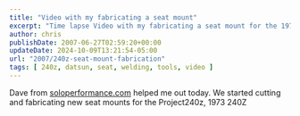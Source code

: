 ---
title: "Video with my fabricating a seat mount"
excerpt: "Time lapse Video with my fabricating a seat mount for the 1973 Datsun 240z, watch as a friend helps me work on the bracket."
author: chris
publishDate: 2007-06-27T02:59:20+00:00
updateDate: 2024-10-09T13:21:54-05:00
url: "2007/240z-seat-mount-fabrication"
tags: [ 240z, datsun, seat, welding, tools, video ]
---

<YouTubeEmbed videoId="6yys3sbo1kA" title="Video with my fabricating a seat mount" publishDate="2007-06-27T02:59:20+00:00" description="Dave from soloperformance.com helped me out today. We started cutting and fabricating new seat mounts for the Project240z, 1973 240Z" />

Dave from [soloperformance.com](https://www.soloperformance.com) helped me out today. We started cutting and fabricating new seat mounts for the Project240z, 1973 240Z
